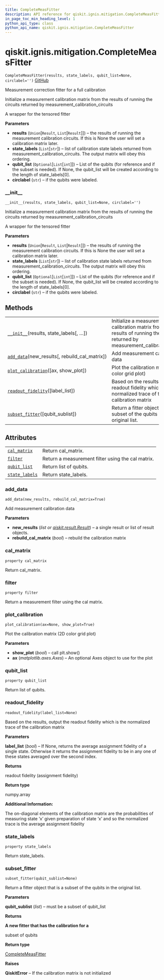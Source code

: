 ```yaml
---
title: CompleteMeasFitter
description: API reference for qiskit.ignis.mitigation.CompleteMeasFitter
in_page_toc_min_heading_level: 1
python_api_type: class
python_api_name: qiskit.ignis.mitigation.CompleteMeasFitter
---
```


# qiskit.ignis.mitigation.CompleteMeasFitter

<span id="qiskit.ignis.mitigation.CompleteMeasFitter" />

`CompleteMeasFitter(results, state_labels, qubit_list=None, circlabel='')` [GitHub](https://github.com/qiskit-community/qiskit-ignis/tree/stable/0.6/qiskit/ignis/mitigation/measurement/fitters.py "view source code")

Measurement correction fitter for a full calibration

Initialize a measurement calibration matrix from the results of running the circuits returned by measurement\_calibration\_circuits

A wrapper for the tensored fitter

**Parameters**

*   **results** (`Union`\[`Result`, `List`\[`Result`]]) – the results of running the measurement calibration circuits. If this is None the user will set a calibration matrix later.
*   **state\_labels** (`List`\[`str`]) – list of calibration state labels returned from measurement\_calibration\_circuits. The output matrix will obey this ordering.
*   **qubit\_list** (`Optional`\[`List`\[`int`]]) – List of the qubits (for reference and if the subset is needed). If None, the qubit\_list will be created according to the length of state\_labels\[0].
*   **circlabel** (`str`) – if the qubits were labeled.

### \_\_init\_\_

<span id="qiskit.ignis.mitigation.CompleteMeasFitter.__init__" />

`__init__(results, state_labels, qubit_list=None, circlabel='')`

Initialize a measurement calibration matrix from the results of running the circuits returned by measurement\_calibration\_circuits

A wrapper for the tensored fitter

**Parameters**

*   **results** (`Union`\[`Result`, `List`\[`Result`]]) – the results of running the measurement calibration circuits. If this is None the user will set a calibration matrix later.
*   **state\_labels** (`List`\[`str`]) – list of calibration state labels returned from measurement\_calibration\_circuits. The output matrix will obey this ordering.
*   **qubit\_list** (`Optional`\[`List`\[`int`]]) – List of the qubits (for reference and if the subset is needed). If None, the qubit\_list will be created according to the length of state\_labels\[0].
*   **circlabel** (`str`) – if the qubits were labeled.

## Methods

|                                                                                                                                                                     |                                                                                                                                     |
| ------------------------------------------------------------------------------------------------------------------------------------------------------------------- | ----------------------------------------------------------------------------------------------------------------------------------- |
| [`__init__`](#qiskit.ignis.mitigation.CompleteMeasFitter.__init__ "qiskit.ignis.mitigation.CompleteMeasFitter.__init__")(results, state\_labels\[, …])              | Initialize a measurement calibration matrix from the results of running the circuits returned by measurement\_calibration\_circuits |
| [`add_data`](#qiskit.ignis.mitigation.CompleteMeasFitter.add_data "qiskit.ignis.mitigation.CompleteMeasFitter.add_data")(new\_results\[, rebuild\_cal\_matrix])     | Add measurement calibration data                                                                                                    |
| [`plot_calibration`](#qiskit.ignis.mitigation.CompleteMeasFitter.plot_calibration "qiskit.ignis.mitigation.CompleteMeasFitter.plot_calibration")(\[ax, show\_plot]) | Plot the calibration matrix (2D color grid plot)                                                                                    |
| [`readout_fidelity`](#qiskit.ignis.mitigation.CompleteMeasFitter.readout_fidelity "qiskit.ignis.mitigation.CompleteMeasFitter.readout_fidelity")(\[label\_list])    | Based on the results, output the readout fidelity which is the normalized trace of the calibration matrix                           |
| [`subset_fitter`](#qiskit.ignis.mitigation.CompleteMeasFitter.subset_fitter "qiskit.ignis.mitigation.CompleteMeasFitter.subset_fitter")(\[qubit\_sublist])          | Return a fitter object that is a subset of the qubits in the original list.                                                         |

## Attributes

|                                                                                                                                      |                                                   |
| ------------------------------------------------------------------------------------------------------------------------------------ | ------------------------------------------------- |
| [`cal_matrix`](#qiskit.ignis.mitigation.CompleteMeasFitter.cal_matrix "qiskit.ignis.mitigation.CompleteMeasFitter.cal_matrix")       | Return cal\_matrix.                               |
| [`filter`](#qiskit.ignis.mitigation.CompleteMeasFitter.filter "qiskit.ignis.mitigation.CompleteMeasFitter.filter")                   | Return a measurement filter using the cal matrix. |
| [`qubit_list`](#qiskit.ignis.mitigation.CompleteMeasFitter.qubit_list "qiskit.ignis.mitigation.CompleteMeasFitter.qubit_list")       | Return list of qubits.                            |
| [`state_labels`](#qiskit.ignis.mitigation.CompleteMeasFitter.state_labels "qiskit.ignis.mitigation.CompleteMeasFitter.state_labels") | Return state\_labels.                             |

### add\_data

<span id="qiskit.ignis.mitigation.CompleteMeasFitter.add_data" />

`add_data(new_results, rebuild_cal_matrix=True)`

Add measurement calibration data

**Parameters**

*   **new\_results** (*list or* [*qiskit.result.Result*](qiskit.result.Result "qiskit.result.Result")) – a single result or list of result objects.
*   **rebuild\_cal\_matrix** (*bool*) – rebuild the calibration matrix

### cal\_matrix

<span id="qiskit.ignis.mitigation.CompleteMeasFitter.cal_matrix" />

`property cal_matrix`

Return cal\_matrix.

### filter

<span id="qiskit.ignis.mitigation.CompleteMeasFitter.filter" />

`property filter`

Return a measurement filter using the cal matrix.

### plot\_calibration

<span id="qiskit.ignis.mitigation.CompleteMeasFitter.plot_calibration" />

`plot_calibration(ax=None, show_plot=True)`

Plot the calibration matrix (2D color grid plot)

**Parameters**

*   **show\_plot** (*bool*) – call plt.show()
*   **ax** (*matplotlib.axes.Axes*) – An optional Axes object to use for the plot

### qubit\_list

<span id="qiskit.ignis.mitigation.CompleteMeasFitter.qubit_list" />

`property qubit_list`

Return list of qubits.

### readout\_fidelity

<span id="qiskit.ignis.mitigation.CompleteMeasFitter.readout_fidelity" />

`readout_fidelity(label_list=None)`

Based on the results, output the readout fidelity which is the normalized trace of the calibration matrix

**Parameters**

**label\_list** (*bool*) – If None, returns the average assignment fidelity of a single state. Otherwise it returns the assignment fidelity to be in any one of these states averaged over the second index.

**Returns**

readout fidelity (assignment fidelity)

**Return type**

numpy.array

**Additional Information:**

The on-diagonal elements of the calibration matrix are the probabilities of measuring state ‘x’ given preparation of state ‘x’ and so the normalized trace is the average assignment fidelity

### state\_labels

<span id="qiskit.ignis.mitigation.CompleteMeasFitter.state_labels" />

`property state_labels`

Return state\_labels.

### subset\_fitter

<span id="qiskit.ignis.mitigation.CompleteMeasFitter.subset_fitter" />

`subset_fitter(qubit_sublist=None)`

Return a fitter object that is a subset of the qubits in the original list.

**Parameters**

**qubit\_sublist** (*list*) – must be a subset of qubit\_list

**Returns**

**A new fitter that has the calibration for a**

subset of qubits

**Return type**

[CompleteMeasFitter](#qiskit.ignis.mitigation.CompleteMeasFitter "qiskit.ignis.mitigation.CompleteMeasFitter")

**Raises**

**QiskitError** – If the calibration matrix is not initialized

